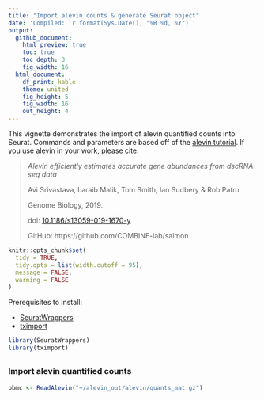```yaml
---
title: "Import alevin counts & generate Seurat object"
date: 'Compiled: `r format(Sys.Date(), "%B %d, %Y")`'
output: 
  github_document:
    html_preview: true
    toc: true
    toc_depth: 3
    fig_width: 16
  html_document:
    df_print: kable
    theme: united
    fig_height: 5
    fig_width: 16
    out_height: 4
---
```


This vignette demonstrates the import of alevin quantified counts into Seurat. Commands and parameters are based off of the [alevin tutorial](https://combine-lab.github.io/alevin-tutorial/2018/running-alevin/). If you use alevin in your work, please cite:

> *Alevin efficiently estimates accurate gene abundances from dscRNA-seq data*
>
> Avi Srivastava, Laraib Malik, Tom Smith, Ian Sudbery & Rob Patro
>
> Genome Biology, 2019.
>
> doi: [10.1186/s13059-019-1670-y](https://doi.org/10.1186/s13059-019-1670-y)
>
> GitHub: https://github.com/COMBINE-lab/salmon


```r
knitr::opts_chunk$set(
  tidy = TRUE,
  tidy.opts = list(width.cutoff = 95),
  message = FALSE,
  warning = FALSE
)
```

Prerequisites to install: 

* [SeuratWrappers](https://github.com/satijalab/seurat-wrappers)
* [tximport](https://bioconductor.org/packages/tximport)

```r
library(SeuratWrappers)
library(tximport)
```

## {.tabset .tabset-pills}

### Import alevin quantified counts

```r
pbmc <- ReadAlevin("~/alevin_out/alevin/quants_mat.gz")
```
